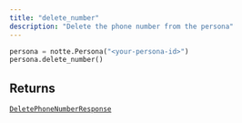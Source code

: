 ```yaml
---
title: "delete_number"
description: "Delete the phone number from the persona"
---
```




```python
persona = notte.Persona("<your-persona-id>")
persona.delete_number()
```


## Returns

[`DeletePhoneNumberResponse`](../misc/deletephonenumberresponse)
